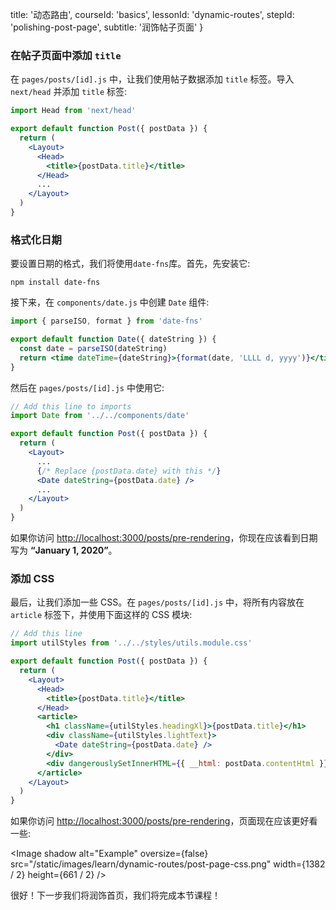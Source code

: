 
  title: '动态路由',
  courseId: 'basics',
  lessonId: 'dynamic-routes',
  stepId: 'polishing-post-page',
  subtitle: '润饰帖子页面'
}

### 在帖子页面中添加 `title`

在 `pages/posts/[id].js` 中，让我们使用帖子数据添加 `title` 标签。导入 `next/head` 并添加 `title` 标签:

```jsx
import Head from 'next/head'

export default function Post({ postData }) {
  return (
    <Layout>
      <Head>
        <title>{postData.title}</title>
      </Head>
      ...
    </Layout>
  )
}
```

### 格式化日期

要设置日期的格式，我们将使用`date-fns`库。首先，先安装它:

```shell
npm install date-fns
```

接下来，在 `components/date.js` 中创建 `Date` 组件:

```jsx
import { parseISO, format } from 'date-fns'

export default function Date({ dateString }) {
  const date = parseISO(dateString)
  return <time dateTime={dateString}>{format(date, 'LLLL d, yyyy')}</time>
}
```

然后在 `pages/posts/[id].js` 中使用它:

```jsx
// Add this line to imports
import Date from '../../components/date'

export default function Post({ postData }) {
  return (
    <Layout>
      ...
      {/* Replace {postData.date} with this */}
      <Date dateString={postData.date} />
      ...
    </Layout>
  )
}
```

如果你访问 [http://localhost:3000/posts/pre-rendering](http://localhost:3000/posts/pre-rendering)，你现在应该看到日期写为 **“January 1, 2020”**。

### 添加 CSS

最后，让我们添加一些 CSS。在 `pages/posts/[id].js` 中，将所有内容放在 `article` 标签下，并使用下面这样的 CSS 模块:

```jsx
// Add this line
import utilStyles from '../../styles/utils.module.css'

export default function Post({ postData }) {
  return (
    <Layout>
      <Head>
        <title>{postData.title}</title>
      </Head>
      <article>
        <h1 className={utilStyles.headingXl}>{postData.title}</h1>
        <div className={utilStyles.lightText}>
          <Date dateString={postData.date} />
        </div>
        <div dangerouslySetInnerHTML={{ __html: postData.contentHtml }} />
      </article>
    </Layout>
  )
}
```

如果你访问 [http://localhost:3000/posts/pre-rendering](http://localhost:3000/posts/pre-rendering)，页面现在应该更好看一些:

<Image
  shadow
  alt="Example"
  oversize={false}
  src="/static/images/learn/dynamic-routes/post-page-css.png"
  width={1382 / 2}
  height={661 / 2}
/>

很好！下一步我们将润饰首页，我们将完成本节课程！

